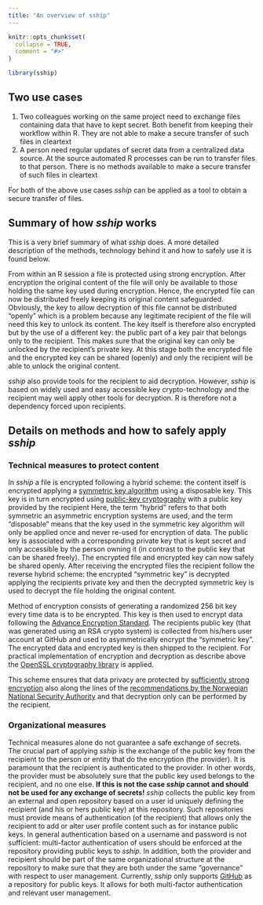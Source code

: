 ```yaml
---
title: "An overview of sship"
---
```


```r
knitr::opts_chunk$set(
  collapse = TRUE,
  comment = "#>"
)
```

```r
library(sship)
```

## Two use cases
1. Two colleagues working on the same project need to exchange files containing data that have to kept secret. Both benefit from keeping their workflow within R. They are not able to make a secure transfer of such files in cleartext
1. A person need regular updates of secret data from a centralized data source. At the source automated R processes can be run to transfer files to that person. There is no methods available to make a secure transfer of such files in cleartext

For both of the above use cases _sship_ can be applied as a tool to obtain a secure transfer of files.

## Summary of how _sship_ works
This is a very brief summary of what _sship_ does. A more detailed description of the methods, technology behind it and how to safely use it is found below.

From within an R session a file is protected using strong encryption. After encryption the original content of the file will only be available to those holding the same key used during encryption. Hence, the encrypted file can now be distributed freely keeping its original content safeguarded. Obviously, the key to allow decryption of this file cannot be distributed "openly" which is a problem because any legitimate recipient of the file will need this key to unlock its content. The key itself is therefore also encrypted but by the use of a different key: the public part of a key pair that belongs only to the recipient. This makes sure that the original key can only be unlocked by the recipient's private key. At this stage both the encrypted file and the encrypted key can be shared (openly) and only the recipient will be able to unlock the original content.

_sship_ also provide tools for the recipient to aid decryption. However, _sship_ is based on widely used and easy accessible key crypto-technology and the recipient may well apply other tools for decryption. R is therefore not a dependency forced upon recipients.

## Details on methods and how to safely apply _sship_

### <a name="tech"></a>Technical measures to protect content
In _sship_ a file is encrypted following a hybrid scheme: the content itself is encrypted applying a
[symmetric key algorithm](https://en.wikipedia.org/wiki/Symmetric-key_algorithm)
using a disposable key. This key is in turn encrypted using
[public-key cryptography](https://en.wikipedia.org/wiki/Public-key_cryptography)
with a public key provided by the recipient Here, the term
"hybrid" refers to that both symmetric an asymmetric encryption systems are
used, and the term
"disposable" means that the key used in the symmetric key algorithm will
only be applied once and never re-used for encryption of data. The public key is
associated with a corresponding private key that is kept secret and only
accessible by the person owning it (in contrast to the public key that can be
shared freely). The encrypted file and encrypted key can now safely be shared openly. After receiving the encrypted files the
recipient follow the reverse hybrid scheme: the encrypted "symmetric key" is
decrypted applying the recipients private key and then the decrypted
symmetric key is used to decrypt the file holding the original content.

Method of encryption consists of generating a randomized 256 bit key every time
data is to be encrypted. This key is then used to encrypt data following the
[Advance Encryption Standard](https://en.wikipedia.org/wiki/Advanced_Encryption_Standard).
The recipients public key (that was generated using an RSA crypto system) is collected from his/hers user account
at GitHub and used to asymmetrically encrypt the "symmetric key". The
encrypted data and encrypted key is then shipped to the recipient. For
practical implementation of encryption and decryption as describe above the
[OpenSSL cryptography library](https://www.openssl.org/) is applied.

This scheme ensures that data privacy are protected by [sufficiently strong
encryption](https://www.keylength.com/) also along the lines of the
[recommendations by the Norwegian National Security Authority](https://www.nsm.stat.no/globalassets/dokumenter/veiledninger/systemteknisk-sikkerhet/nsm-cryptographic-recommendations-juli19.pdf)
and that decryption only can be performed by the recipient.

### Organizational measures
Technical measures alone do not guarantee a safe exchange of secrets. The crucial part of applying _sship_ is the exchange of the public key from the recipient to the person or entity that do the encryption (the provider). It is paramount that the recipient is authenticated to the provider. In other words, the provider must be absolutely sure that the public key used belongs to the recipient, and no one else. **If this is not the case _sship_ cannot and should not be used for any exchange of secrets!** _sship_ collects the public key from an external and open repository based on a user id uniquely defining the recipient (and his or hers public key) at this repository. Such repositories must provide means of authentication (of the recipient) that allows only the recipient to add or alter user profile content such as for instance public keys. In general authentication based on a username and password is not sufficient: multi-factor authentication of users should be enforced at the repository providing public keys to _sship_. In addition, both the provider and recipient should be part of the same organizational structure at the repository to make sure that they are both under the same "governance" with respect to user management. Currently, _sship_ only supports [GitHub](https://github.com) as a repository for public keys. It allows for both multi-factor authentication and relevant user management.
